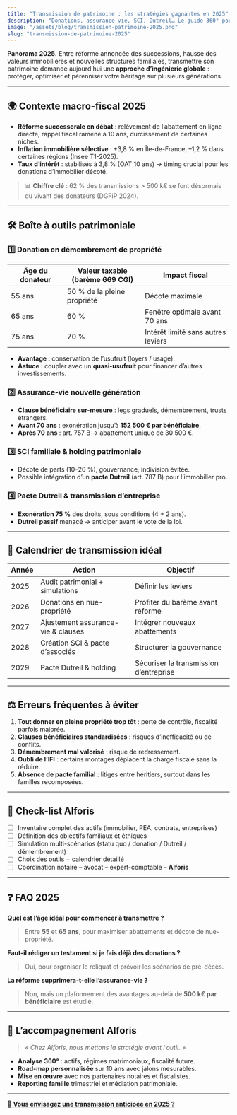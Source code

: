 ```yaml
---
title: "Transmission de patrimoine : les stratégies gagnantes en 2025"
description: "Donations, assurance-vie, SCI, Dutreil… Le guide 360° pour transmettre votre patrimoine efficacement en 2025 : fiscalité, calendrier, erreurs à éviter et FAQ d’expert."
image: "/assets/blog/transmission-patrimoine-2025.png"
slug: "transmission-de-patrimoine-2025"
---
```


**Panorama 2025.** Entre réforme annoncée des successions, hausse des valeurs immobilières et nouvelles structures familiales, transmettre son patrimoine demande aujourd’hui une **approche d’ingénierie globale** : protéger, optimiser et pérenniser votre héritage sur plusieurs générations.

---

## 🌍 Contexte macro-fiscal 2025

- **Réforme successorale en débat** : relèvement de l’abattement en ligne directe, rappel fiscal ramené à 10 ans, durcissement de certaines niches.  
- **Inflation immobilière sélective** : +3,8 % en Île-de-France, –1,2 % dans certaines régions (Insee T1-2025).  
- **Taux d’intérêt** : stabilisés à 3,8 % (OAT 10 ans) → timing crucial pour les donations d’immobilier décoté.

> 📊 **Chiffre clé** : 62 % des transmissions > 500 k€ se font désormais du vivant des donateurs (DGFiP 2024).

---

## 🛠️ Boîte à outils patrimoniale

### 1️⃣ Donation en démembrement de propriété

| Âge du donateur | Valeur taxable<br/>(barème 669 CGI) | Impact fiscal |
|-----------------|-------------------------------------|---------------|
| 55 ans          | 50 % de la pleine propriété        | Décote maximale |
| 65 ans          | 60 %                               | Fenêtre optimale avant 70 ans |
| 75 ans          | 70 %                               | Intérêt limité sans autres leviers |

- **Avantage :** conservation de l’usufruit (loyers / usage).  
- **Astuce :** coupler avec un **quasi-usufruit** pour financer d’autres investissements.

### 2️⃣ Assurance-vie nouvelle génération

- **Clause bénéficiaire sur-mesure** : legs graduels, démembrement, trusts étrangers.  
- **Avant 70 ans** : exonération jusqu’à **152 500 € par bénéficiaire**.  
- **Après 70 ans** : art. 757 B → abattement unique de 30 500 €.

### 3️⃣ SCI familiale & holding patrimoniale

- Décote de parts (10–20 %), gouvernance, indivision évitée.  
- Possible intégration d’un **pacte Dutreil** (art. 787 B) pour l’immobilier pro.

### 4️⃣ Pacte Dutreil & transmission d’entreprise

- **Exonération 75 %** des droits, sous conditions (4 + 2 ans).  
- **Dutreil passif** menacé → anticiper avant le vote de la loi.

---

## 🔄 Calendrier de transmission idéal

| Année | Action | Objectif |
|-------|--------|----------|
| 2025  | Audit patrimonial + simulations | Définir les leviers |
| 2026  | Donations en nue-propriété | Profiter du barème avant réforme |
| 2027  | Ajustement assurance-vie & clauses | Intégrer nouveaux abattements |
| 2028  | Création SCI & pacte d’associés | Structurer la gouvernance |
| 2029  | Pacte Dutreil & holding | Sécuriser la transmission d’entreprise |

---

## ⚖️ Erreurs fréquentes à éviter

1. **Tout donner en pleine propriété trop tôt** : perte de contrôle, fiscalité parfois majorée.  
2. **Clauses bénéficiaires standardisées** : risques d’inefficacité ou de conflits.  
3. **Démembrement mal valorisé** : risque de redressement.  
4. **Oubli de l’IFI** : certains montages déplacent la charge fiscale sans la réduire.  
5. **Absence de pacte familial** : litiges entre héritiers, surtout dans les familles recomposées.

---

## 🧩 Check-list Alforis

- [ ] Inventaire complet des actifs (immobilier, PEA, contrats, entreprises)  
- [ ] Définition des objectifs familiaux et éthiques  
- [ ] Simulation multi-scénarios (statu quo / donation / Dutreil / démembrement)  
- [ ] Choix des outils + calendrier détaillé  
- [ ] Coordination notaire – avocat – expert-comptable – **Alforis**

---

## ❓ FAQ 2025

**Quel est l’âge idéal pour commencer à transmettre ?**  
> Entre **55** et **65 ans**, pour maximiser abattements et décote de nue-propriété.

**Faut-il rédiger un testament si je fais déjà des donations ?**  
> Oui, pour organiser le reliquat et prévoir les scénarios de pré-décès.

**La réforme supprimera-t-elle l’assurance-vie ?**  
> Non, mais un plafonnement des avantages au-delà de **500 k€ par bénéficiaire** est étudié.

---

## 📍 L’accompagnement Alforis

> *« Chez Alforis, nous mettons la stratégie avant l’outil. »*

- **Analyse 360°** : actifs, régimes matrimoniaux, fiscalité future.  
- **Road-map personnalisée** sur 10 ans avec jalons mesurables.  
- **Mise en œuvre** avec nos partenaires notaires et fiscalistes.  
- **Reporting famille** trimestriel et médiation patrimoniale.

---

[📆 **Vous envisagez une transmission anticipée en 2025 ?** ](https://www.alforis.fr/prendre-rendez-vous)
